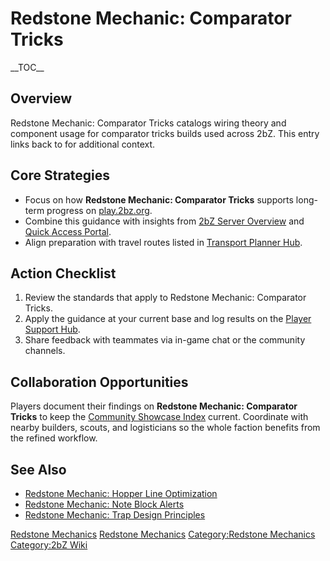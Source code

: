 {{Short description|Redstone Mechanic: Comparator Tricks catalogs wiring theory and component usage for comparator tricks builds used across 2bZ}}
= Redstone Mechanic: Comparator Tricks =
{{2bZ Navbox}}
__TOC__

== Overview ==
Redstone Mechanic: Comparator Tricks catalogs wiring theory and component usage for
comparator tricks builds used across 2bZ. This entry links back to [[Category:Redstone
Mechanics|Redstone Mechanics]] for additional context.

== Core Strategies ==
* Focus on how '''Redstone Mechanic: Comparator Tricks''' supports long-term progress on [[play.2bz.org]].
* Combine this guidance with insights from [[2bZ Server Overview]] and [[Quick Access Portal]].
* Align preparation with travel routes listed in [[Transport Planner Hub]].

== Action Checklist ==
# Review the [[Category:Redstone Mechanics|Redstone Mechanics]] standards that apply to Redstone Mechanic: Comparator Tricks.
# Apply the guidance at your current base and log results on the [[Player Support Hub]].
# Share feedback with teammates via in-game chat or the community channels.

== Collaboration Opportunities ==
Players document their findings on '''Redstone Mechanic: Comparator Tricks''' to keep the
[[Community Showcase Index]] current. Coordinate with nearby builders, scouts, and
logisticians so the whole faction benefits from the refined workflow.

== See Also ==
* [[Redstone Mechanic: Hopper Line Optimization]]
* [[Redstone Mechanic: Note Block Alerts]]
* [[Redstone Mechanic: Trap Design Principles]]

[[Category:Redstone Mechanics]]
[[Category:2bZ Wiki]]
